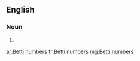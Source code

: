 ==English==

===Noun===
{{head|en|plural}}

# {{plural of|Betti number|lang=en}}

[[ar:Betti numbers]]
[[fr:Betti numbers]]
[[mg:Betti numbers]]